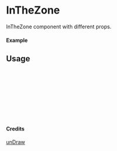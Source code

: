 
<Meta of={InTheZone} title="unDraw/InTheZone" />

# InTheZone

InTheZone component with different props.

#### Example

<Canvas of={InTheZone.Primary} />

## Usage

```ts
import { InTheZone } from "yadl-ui";

const Example = () => {
  return (
      <InTheZone />
  );
};

export default Example;
```

#### Credits
[unDraw](https://undraw.co/illustrations)
